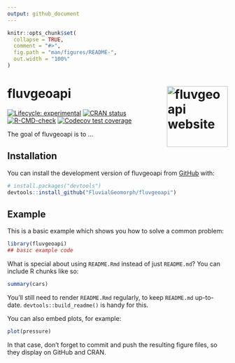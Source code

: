 ```yaml
---
output: github_document
---
```


<!-- README.md is generated from README.Rmd. Please edit that file -->
<!-- devtools::build_readme() -->

```r
knitr::opts_chunk$set(
  collapse = TRUE,
  comment = "#>",
  fig.path = "man/figures/README-",
  out.width = "100%"
)
```

# fluvgeoapi <a href="https://fluvialgeomorph.github.io/fluvgeoapi/"><img src="man/figures/logo.png" align="right" height="139" alt="fluvgeoapi website" /></a>

<!-- badges: start -->
[![Lifecycle: experimental](https://img.shields.io/badge/lifecycle-experimental-orange.svg)](https://lifecycle.r-lib.org/articles/stages.html#experimental)
[![CRAN status](https://www.r-pkg.org/badges/version/fluvgeoapi)](https://CRAN.R-project.org/package=fluvgeoapi)
[![R-CMD-check](https://github.com/FluvialGeomorph/fluvgeoapi/actions/workflows/R-CMD-check.yaml/badge.svg)](https://github.com/FluvialGeomorph/fluvgeoapi/actions/workflows/R-CMD-check.yaml)
[![Codecov test coverage](https://codecov.io/gh/FluvialGeomorph/fluvgeoapi/branch/main/graph/badge.svg)](https://app.codecov.io/gh/FluvialGeomorph/fluvgeoapi?branch=main)
<!-- badges: end -->

The goal of fluvgeoapi is to ...

## Installation

You can install the development version of fluvgeoapi from [GitHub](https://github.com/) with:

``` r
# install.packages("devtools")
devtools::install_github("FluvialGeomorph/fluvgeoapi")
```

## Example

This is a basic example which shows you how to solve a common problem:

```r
library(fluvgeoapi)
## basic example code
```

What is special about using `README.Rmd` instead of just `README.md`? You can include R chunks like so:

```r
summary(cars)
```

You'll still need to render `README.Rmd` regularly, to keep `README.md` up-to-date. `devtools::build_readme()` is handy for this.

You can also embed plots, for example:

```r
plot(pressure)
```

In that case, don't forget to commit and push the resulting figure files, so they display on GitHub and CRAN.
